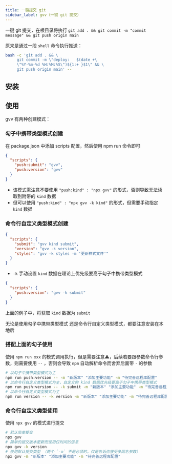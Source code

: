 ```yaml
---
title: 一键提交 git
sidebar_label: gvv（一键 git 提交）
---
```


<PackageInfo packageName="gvv" />

一键 git 提交，在根目录将执行 `git add . && git commit -m "commit message" && git push origin main`

原来是通过一段 `shell` 命令执行推送：

```bash
bash -c 'git add . && \
     git commit -m \"deploy:   $(date +\
     \"%Y-%m-%d %H:%M:%S\")${1:+ }$1\" && \
     git push origin main' --
```

## 安装

<InstallInfo name="gvv" />

## 使用

gvv 有两种创建模式：

### 勾子中携带类型模式创建

在 package.json 中添加 scripts 配置，然后使用 npm run 命令即可

```json
{
  "scripts": {
    "push:submit": "gvv",
    "push:version": "gvv"
  }
}
```

- 该模式需注意不要使用 `"push:kind" : "npx gvv"` 的形式，否则导致无法读取到附带的 `kind` 数据
- 但可以使用 `"push:kind" : "npx gvv -k kind"` 的形式，但需要手动指定 `kind` 数据

### 命令行自定义类型模式创建

```json
{
  "scripts": {
    "submit": "gvv kind submit",
    "version": "gvv -k version",
    "styles": "gvv -k styles -m '更新样式文件'"
  }
}
```

- `-k` 手动设置 `kind` 数据在理论上优先级要高于勾子中携带类型模式

```json
{
  "scripts": {
    "push:version": "gvv -k submit"
  }
}
```

上面的例子中，将获取 `kind` 数据为 `submit`

无论是使用勾子中携带类型模式 还是命令行自定义类型模式，都要注意安装在本地后

### 搭配上面的勾子使用

使用 `npm run xxx` 的模式调用执行，但是需要注意⚠️，后续若要跟参数命令行参数，则需要使用 `--` ，否则会导致 `npm` 自动解析命令而舍弃后面带 `-` 的参数

```bash
# 以勾子中携带类型模式为主
npm run push:version -- -m "新版本" "添加主要功能" -m "待完善远程库配置"
# 以命令行自定义类型模式为主，自定义的 kind 数据优先级要高于勾子中携带类型模式
npm run push:version -- -k submit -m "新版本" "添加主要功能" -m "待完善远程库配置"
# 以命令行自定义类型模式为主
npm run version -- -k version -m "新版本" "添加主要功能" -m "待完善远程库配置"
```

### 命令行自定义类型使用

使用 `npx gvv` 的模式进行提交

```bash
# 默认简单提交
npx gvv
# 简单的提交版本更新而使用仅时间的信息
npx gvv -k version
# 使用默认提交类型 （两个 `-m` 不是必须的，仅是告诉你接受多同名参数）
npx gvv -m "新版本" "添加主要功能" -m "待完善远程库配置"
```
